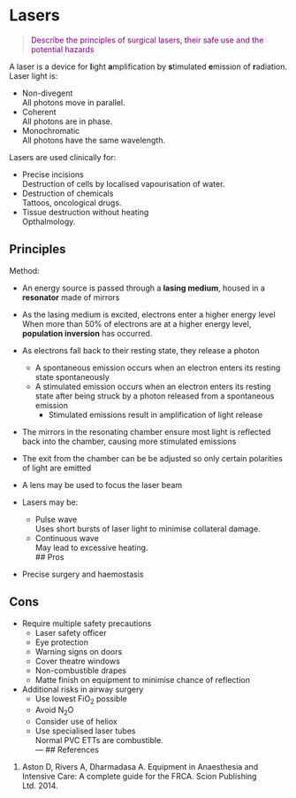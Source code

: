 # Lasers

> <p style="color:purple";>Describe the principles of surgical lasers, their safe use and the potential hazards </p>

A laser is a device for **l**ight **a**mplification by  **s**timulated **e**mission of **r**adiation. Laser light is:

* Non-divegent\
All photons move in parallel.
* Coherent\
All photons are in phase.
* Monochromatic\
All photons have the same wavelength.

Lasers are used clinically for:

* Precise incisions\
Destruction of cells by localised vapourisation of water.
* Destruction of chemicals\
Tattoos, oncological drugs.
* Tissue destruction without heating\
Opthalmology.

## Principles

Method:

* An energy source is passed through a **lasing medium**, housed in a **resonator** made of mirrors
* As the lasing medium is excited, electrons enter a higher energy level\
When more than 50% of electrons are at a higher energy level, **population inversion** has occurred.
* As electrons fall back to their resting state, they release a photon
    * A spontaneous emission occurs when an electron enters its resting state spontaneously
    * A stimulated emission occurs when an electron enters its resting state after being struck by a photon released from a spontaneous emission
        * Stimulated emissions result in amplification of light release
* The mirrors in the resonating chamber ensure most light is reflected back into the chamber, causing more stimulated emissions
* The exit from the chamber can be be adjusted so only certain polarities of light are emitted
* A lens may be used to focus the laser beam


* Lasers may be:
    * Pulse wave\
    Uses short bursts of laser light to minimise collateral damage.
    * Continuous wave\
    May lead to excessive heating.
  \
## Pros

* Precise surgery and haemostasis

## Cons

* Require multiple safety precautions
    * Laser safety officer
    * Eye protection
    * Warning signs on doors
    * Cover theatre windows
    * Non-combustible drapes
    * Matte finish on equipment to minimise chance of reflection
* Additional risks in airway surgery
    * Use lowest FiO~2~ possible
    * Avoid N~2~O
    * Consider use of heliox
    * Use specialised laser tubes\
    Normal PVC ETTs are combustible.
  \
---
## References

1. Aston D, Rivers A, Dharmadasa A. Equipment in Anaesthesia and Intensive Care: A complete guide for the FRCA. Scion Publishing Ltd. 2014.